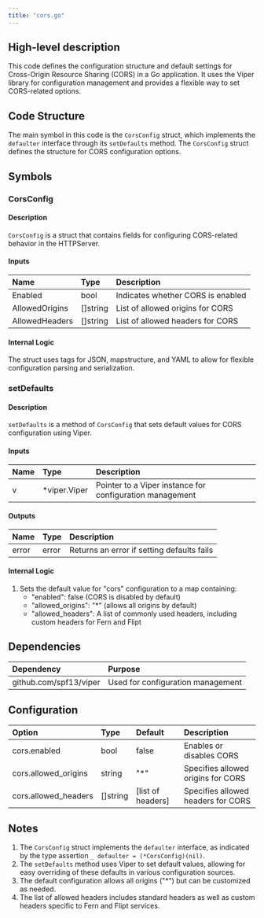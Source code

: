 ```yaml
---
title: "cors.go"
---
```


## High-level description
This code defines the configuration structure and default settings for Cross-Origin Resource Sharing (CORS) in a Go application. It uses the Viper library for configuration management and provides a flexible way to set CORS-related options.

## Code Structure
The main symbol in this code is the `CorsConfig` struct, which implements the `defaulter` interface through its `setDefaults` method. The `CorsConfig` struct defines the structure for CORS configuration options.

## Symbols

### CorsConfig
#### Description
`CorsConfig` is a struct that contains fields for configuring CORS-related behavior in the HTTPServer.

#### Inputs
| Name | Type | Description |
|:-----|:-----|:------------|
| Enabled | bool | Indicates whether CORS is enabled |
| AllowedOrigins | []string | List of allowed origins for CORS |
| AllowedHeaders | []string | List of allowed headers for CORS |

#### Internal Logic
The struct uses tags for JSON, mapstructure, and YAML to allow for flexible configuration parsing and serialization.

### setDefaults
#### Description
`setDefaults` is a method of `CorsConfig` that sets default values for CORS configuration using Viper.

#### Inputs
| Name | Type | Description |
|:-----|:-----|:------------|
| v | *viper.Viper | Pointer to a Viper instance for configuration management |

#### Outputs
| Name | Type | Description |
|:-----|:-----|:------------|
| error | error | Returns an error if setting defaults fails |

#### Internal Logic
1. Sets the default value for "cors" configuration to a map containing:
   - "enabled": false (CORS is disabled by default)
   - "allowed_origins": "*" (allows all origins by default)
   - "allowed_headers": A list of commonly used headers, including custom headers for Fern and Flipt

## Dependencies
| Dependency | Purpose |
|:-----------|:--------|
| github.com/spf13/viper | Used for configuration management |

## Configuration
| Option | Type | Default | Description |
|:-------|:-----|:--------|:------------|
| cors.enabled | bool | false | Enables or disables CORS |
| cors.allowed_origins | string | "*" | Specifies allowed origins for CORS |
| cors.allowed_headers | []string | [list of headers] | Specifies allowed headers for CORS |

## Notes
1. The `CorsConfig` struct implements the `defaulter` interface, as indicated by the type assertion `_ defaulter = (*CorsConfig)(nil)`.
2. The `setDefaults` method uses Viper to set default values, allowing for easy overriding of these defaults in various configuration sources.
3. The default configuration allows all origins ("*") but can be customized as needed.
4. The list of allowed headers includes standard headers as well as custom headers specific to Fern and Flipt services.